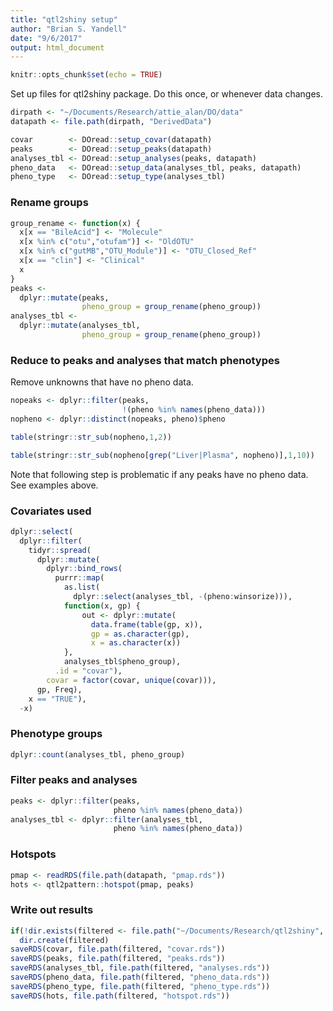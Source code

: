 ```yaml
---
title: "qtl2shiny setup"
author: "Brian S. Yandell"
date: "9/6/2017"
output: html_document
---
```


```r
knitr::opts_chunk$set(echo = TRUE)
```

Set up files for qtl2shiny package. Do this once, or whenever data changes.

```r
dirpath <- "~/Documents/Research/attie_alan/DO/data"
datapath <- file.path(dirpath, "DerivedData")
```

```r
covar        <- DOread::setup_covar(datapath)
peaks        <- DOread::setup_peaks(datapath) 
analyses_tbl <- DOread::setup_analyses(peaks, datapath)
pheno_data   <- DOread::setup_data(analyses_tbl, peaks, datapath)
pheno_type   <- DOread::setup_type(analyses_tbl)
```

### Rename groups

```r
group_rename <- function(x) {
  x[x == "BileAcid"] <- "Molecule"
  x[x %in% c("otu","otufam")] <- "OldOTU"
  x[x %in% c("gutMB","OTU_Module")] <- "OTU_Closed_Ref"
  x[x == "clin"] <- "Clinical"
  x
}
peaks <- 
  dplyr::mutate(peaks, 
                pheno_group = group_rename(pheno_group))
analyses_tbl <- 
  dplyr::mutate(analyses_tbl, 
                pheno_group = group_rename(pheno_group))
```

### Reduce to peaks and analyses that match phenotypes

Remove unknowns that have no pheno data.

```r
nopeaks <- dplyr::filter(peaks,
                         !(pheno %in% names(pheno_data)))
nopheno <- dplyr::distinct(nopeaks, pheno)$pheno
```

```r
table(stringr::str_sub(nopheno,1,2))
```

```r
table(stringr::str_sub(nopheno[grep("Liver|Plasma", nopheno)],1,10))
```

Note that following step is problematic if any peaks have no pheno data. See examples above.


### Covariates used

```r
dplyr::select(
  dplyr::filter(
    tidyr::spread(
      dplyr::mutate(
        dplyr::bind_rows(
          purrr::map(
            as.list(
              dplyr::select(analyses_tbl, -(pheno:winsorize))),
            function(x, gp) {
                out <- dplyr::mutate(
                  data.frame(table(gp, x)),
                  gp = as.character(gp),
                  x = as.character(x))
            },
            analyses_tbl$pheno_group),
          .id = "covar"),
        covar = factor(covar, unique(covar))),
      gp, Freq),
    x == "TRUE"),
  -x)
```

### Phenotype groups

```r
dplyr::count(analyses_tbl, pheno_group)
```

### Filter peaks and analyses

```r
peaks <- dplyr::filter(peaks,
                       pheno %in% names(pheno_data))
analyses_tbl <- dplyr::filter(analyses_tbl,
                       pheno %in% names(pheno_data))
```

### Hotspots

```r
pmap <- readRDS(file.path(datapath, "pmap.rds"))
hots <- qtl2pattern::hotspot(pmap, peaks)
```

### Write out results

```r
if(!dir.exists(filtered <- file.path("~/Documents/Research/qtl2shiny", "qtl2shinyData", "mouse", "AttieDO")))
  dir.create(filtered)
saveRDS(covar, file.path(filtered, "covar.rds"))
saveRDS(peaks, file.path(filtered, "peaks.rds"))
saveRDS(analyses_tbl, file.path(filtered, "analyses.rds"))
saveRDS(pheno_data, file.path(filtered, "pheno_data.rds"))
saveRDS(pheno_type, file.path(filtered, "pheno_type.rds"))
saveRDS(hots, file.path(filtered, "hotspot.rds"))
```

